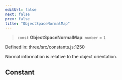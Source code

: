 ```yaml
---
editUrl: false
next: false
prev: false
title: "ObjectSpaceNormalMap"
---
```


> `const` **ObjectSpaceNormalMap**: `number` = `1`

Defined in: three/src/constants.js:1250

Normal information is relative to the object orientation.

## Constant
